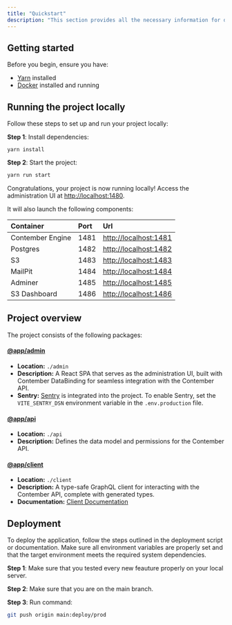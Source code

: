 ```yaml
---
title: "Quickstart"
description: "This section provides all the necessary information for developers working on the project. It includes instructions for setting up the development environment, understanding the project structure, contributing to the codebase, and deploying the application. Whether you're joining the team or maintaining the app in the future, this guide will help you get up to speed quickly and work effectively."
---
```


## Getting started

Before you begin, ensure you have:

- [<u>Yarn</u>](https://yarnpkg.com/getting-started/install) installed
- [<u>Docker</u>](https://docs.docker.com/get-docker/) installed and running

## Running the project locally

Follow these steps to set up and run your project locally:

**Step 1**: Install dependencies:

<CodeGroup>

```yarn
yarn install
```

</CodeGroup>

**Step 2**: Start the project:

```bash
yarn run start
```

Congratulations, your project is now running locally\! Access the administration UI at [<u>http://localhost:1480</u>](http://localhost:1480).

It will also launch the following components:

| Container        | Port | Url                                                   |
| :--------------- | :--- | :---------------------------------------------------- |
| Contember Engine | 1481 | [<u>http://localhost:1481</u>](http://localhost:1481) |
| Postgres         | 1482 | [<u>http://localhost:1482</u>](http://localhost:1482) |
| S3               | 1483 | [<u>http://localhost:1483</u>](http://localhost:1483) |
| MailPit          | 1484 | [<u>http://localhost:1484</u>](http://localhost:1484) |
| Adminer          | 1485 | [<u>http://localhost:1485</u>](http://localhost:1485) |
| S3 Dashboard     | 1486 | [<u>http://localhost:1486</u>](http://localhost:1486) |

## Project overview

The project consists of the following packages:

#### [@app/admin](https://github.com/ascm00/fuglio-marketplace/blob/main/admin)

- **Location:** `./admin`
- **Description:** A React SPA that serves as the administration UI, built with Contember DataBinding for seamless integration with the Contember API.
- **Sentry:** [<u>Sentry</u>](https://sentry.io/) is integrated into the project. To enable Sentry, set the `VITE_SENTRY_DSN` environment variable in the `.env.production` file.

#### [@app/api](https://github.com/ascm00/fuglio-marketplace/blob/main/api)

- **Location:** `./api`
- **Description:** Defines the data model and permissions for the Contember API.

#### [@app/client](https://github.com/ascm00/fuglio-marketplace/blob/main/client)

- **Location:** `./client`
- **Description:** A type-safe GraphQL client for interacting with the Contember API, complete with generated types.
- **Documentation:** [<u>Client Documentation</u>](https://github.com/ascm00/fuglio-marketplace/blob/main/client/README.md)

## Deployment

To deploy the application, follow the steps outlined in the deployment script or documentation. Make sure all environment variables are properly set and that the target environment meets the required system dependencies.

**Step 1**: Make sure that you tested every new feauture properly on your local server.

**Step 2**: Make sure that you are on the main branch.

**Step 3**: Run command:

```bash
git push origin main:deploy/prod
```